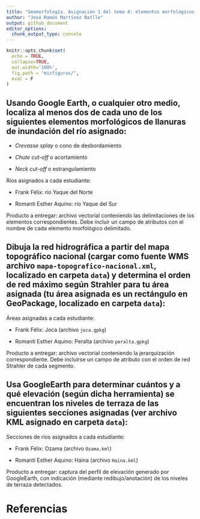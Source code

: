 ```yaml
---
title: "Geomorfología. Asignación 1 del tema 4: elementos morfológicos y morfometría"
author: "José Ramón Martínez Batlle"
output: github_document
editor_options: 
  chunk_output_type: console
---
```


```r
knitr::opts_chunk$set(
  echo = TRUE,
  collapse=TRUE,
  out.width='100%',
  fig.path = "misfiguras/",
  eval = F
)
```

<!-- Este .md fue generado a partir del .Rmd homónimo. Edítese el .Rmd -->

## Usando Google Earth, o cualquier otro medio, localiza al menos dos de cada uno de los siguientes elementos morfológicos de llanuras de inundación del río asignado:

- _Crevasse splay_ o cono de desbordamiento

- _Chute cut-off_ o acortamiento

- _Neck cut-off_ o estrangulamiento

Ríos asignados a cada estudiante:

- Frank Félix: río Yaque del Norte

- Romanti Esther Aquino: río Yaque del Sur

Producto a entregar: archivo vectorial conteniendo las delimitaciones de los elementos correspondientes. Debe incluir un campo de atributos con el nombre de cada elemento morfológico delimitado.

## Dibuja la red hidrográfica a partir del mapa topográfico nacional (cargar como fuente WMS archivo `mapa-topografico-nacional.xml`, localizado en carpeta `data`) y determina el orden de red máximo según Strahler para tu área asignada (tu área asignada es un rectángulo en GeoPackage, localizado en carpeta `data`):

Áreas asignadas a cada estudiante:

- Frank Félix: Joca (archivo `joca.gpkg`)

- Romanti Esther Aquino: Peralta (archivo `peralta.gpkg`)

Producto a entregar: archivo vectorial conteniendo la jerarquización correspondiente. Debe incluirse un campo de atributo con el orden de red Strahler de cada segmento.

## Usa GoogleEarth para determinar cuántos y a qué elevación (según dicha herramienta) se encuentran los niveles de terraza de las siguientes secciones asignadas (ver archivo KML asignado en carpeta `data`):

Secciones de ríos asignados a cada estudiante:

- Frank Félix: Ozama (archivo `Ozama.kml`)

- Romanti Esther Aquino: Haina  (archivo `Haina.kml`)

Producto a entregar: captura del perfil de elevación generado por GoogleEarth, con indicación (mediante redibujo/anotación) de los niveles de terraza detectados.

# Referencias